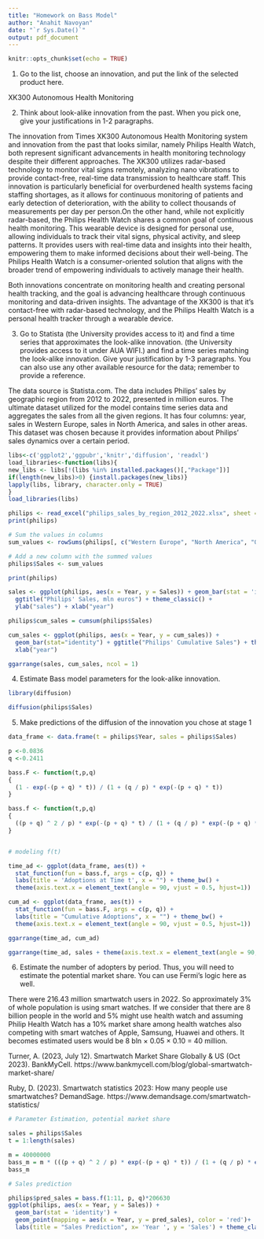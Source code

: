 ---
title: "Homework on Bass Model"
author: "Anahit Navoyan"
date: "`r Sys.Date()`"
output: pdf_document
---

```{r setup, include=FALSE}
knitr::opts_chunk$set(echo = TRUE)
```


1. Go to the list, choose an innovation, and put the link of the selected product here.

XK300 Autonomous Health Monitoring


2. Think about look-alike innovation from the past. When you pick one, give your justifications in 1-2
paragraphs.

The innovation from Times XK300 Autonomous Health Monitoring system and innovation from the past that looks similar, namely Philips Health Watch, both represent significant advancements in health monitoring technology despite their different approaches. The XK300 utilizes radar-based technology to monitor vital signs remotely, analyzing nano vibrations to provide contact-free, real-time data transmission to healthcare staff. This innovation is particularly beneficial for overburdened health systems facing staffing shortages, as it allows for continuous monitoring of patients and early detection of deterioration, with the ability to collect thousands of measurements per day per person.On the other hand, while not explicitly radar-based, the Philips Health Watch shares a common goal of continuous health monitoring. This wearable device is designed for personal use, allowing individuals to track their vital signs, physical activity, and sleep patterns. It provides users with real-time data and insights into their health, empowering them to make informed decisions about their well-being. The Philips Health Watch is a consumer-oriented solution that aligns with the broader trend of empowering individuals to actively manage their health.

Both innovations concentrate on monitoring health and creating personal health tracking, and the goal is advancing healthcare through continuous monitoring and data-driven insights. The advantage of the XK300 is that it's contact-free with radar-based technology, and the Philips Health Watch is a personal health tracker through a wearable device. 


3. Go to Statista (the University provides access to it) and find a time series that approximates the
look-alike innovation. (the University provides access to it under AUA WIFI.) and find a time series
matching the look-alike innovation. Give your justification by 1-3 paragraphs. You can also use any
other available resource for the data; remember to provide a reference.

The data source is Statista.com. The data includes Philips' sales by geographic region from 2012 to 2022, presented in million euros. The ultimate dataset utilized for the model contains time series data and aggregates the sales from all the given regions. It has four columns: year, sales in Western Europe, sales in North America, and sales in other areas. 
This dataset was chosen because it provides information about Philips' sales dynamics over a certain period.


```{r}
libs<-c('ggplot2','ggpubr','knitr','diffusion', 'readxl')
load_libraries<-function(libs){
new_libs <- libs[!(libs %in% installed.packages()[,"Package"])]
if(length(new_libs)>0) {install.packages(new_libs)}
lapply(libs, library, character.only = TRUE)
}
load_libraries(libs)
```

```{r}
philips <- read_excel("philips_sales_by_region_2012_2022.xlsx", sheet = "Data")
print(philips)

# Sum the values in columns
sum_values <- rowSums(philips[, c("Western Europe", "North America", "Other*")])

# Add a new column with the summed values
philips$Sales <- sum_values

print(philips)
```


```{r}
sales <- ggplot(philips, aes(x = Year, y = Sales)) + geom_bar(stat = 'identity') + 
  ggtitle("Philips' Sales, mln euros") + theme_classic() + 
  ylab("sales") + xlab("year")

philips$cum_sales = cumsum(philips$Sales)

cum_sales <- ggplot(philips, aes(x = Year, y = cum_sales)) +
  geom_bar(stat="identity") + ggtitle("Philips' Cumulative Sales") + theme_classic() +
  xlab("year")

ggarrange(sales, cum_sales, ncol = 1)
```


4. Estimate Bass model parameters for the look-alike innovation.

```{r}
library(diffusion)

diffusion(philips$Sales)
```

5. Make predictions of the diffusion of the innovation you chose at stage 1

```{r}

data_frame <- data.frame(t = philips$Year, sales = philips$Sales)

p <-0.0836
q <-0.2411

bass.F <- function(t,p,q)
{
  (1 - exp(-(p + q) * t)) / (1 + (q / p) * exp(-(p + q) * t))
}

bass.f <- function(t,p,q)
{
  ((p + q) ^ 2 / p) * exp(-(p + q) * t) / (1 + (q / p) * exp(-(p + q) * t)) ^ 2
}


# modeling f(t)

time_ad <- ggplot(data_frame, aes(t)) +
  stat_function(fun = bass.f, args = c(p, q)) +
  labs(title = 'Adoptions at Time t', x = "") + theme_bw() + 
  theme(axis.text.x = element_text(angle = 90, vjust = 0.5, hjust=1))

cum_ad <- ggplot(data_frame, aes(t)) +
  stat_function(fun = bass.F, args = c(p, q)) +
  labs(title = "Cumulative Adoptions", x = "") + theme_bw() + 
  theme(axis.text.x = element_text(angle = 90, vjust = 0.5, hjust=1))

ggarrange(time_ad, cum_ad)

```

```{r}

ggarrange(time_ad, sales + theme(axis.text.x = element_text(angle = 90, hjust = 1)))

```

6. Estimate the number of adopters by period. Thus, you will need to estimate the potential market
share. You can use Fermi’s logic here as well.

There were 216.43 million smartwatch users in 2022. So approximately 3% of whole population is using smart watches. If we consider that there are 8 billion people in the world and 5% might use health watch and assuming Philip Health Watch has a 10% market share among health watches also competing with smart watches of Apple, Samsung, Huawei and others. It becomes estimated users would be 8 bln × 0.05 × 0.10 = 40 million.

Turner, A. (2023, July 12). Smartwatch Market Share Globally & US (Oct 2023). BankMyCell.
https://www.bankmycell.com/blog/global-smartwatch-market-share/

Ruby, D. (2023). Smartwatch statistics 2023: How many people use smartwatches? DemandSage. https://www.demandsage.com/smartwatch-statistics/


```{r}
# Parameter Estimation, potential market share

sales = philips$Sales
t = 1:length(sales)

m = 40000000
bass_m = m * (((p + q) ^ 2 / p) * exp(-(p + q) * t)) / (1 + (q / p) * exp(-(p + q) * t)) ^ 2
bass_m
```


```{r}
# Sales prediction

philips$pred_sales = bass.f(1:11, p, q)*206630
ggplot(philips, aes(x = Year, y = Sales)) +
  geom_bar(stat = 'identity') + 
  geom_point(mapping = aes(x = Year, y = pred_sales), color = 'red')+
  labs(title = "Sales Prediction", x= 'Year ', y = 'Sales') + theme_classic()
```












